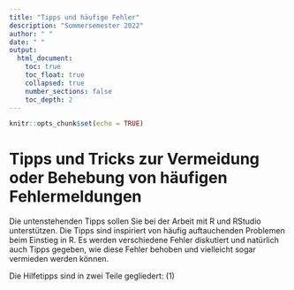 ```yaml
---
title: "Tipps und häufige Fehler"
description: "Sommersemester 2022"
author: " "
date: " "
output:
  html_document:
    toc: true
    toc_float: true
    collapsed: true
    number_sections: false
    toc_depth: 2
---
```


```r
knitr::opts_chunk$set(echo = TRUE)
```

# Tipps und Tricks zur Vermeidung oder Behebung von häufigen Fehlermeldungen
 
Die untenstehenden Tipps sollen Sie bei der Arbeit mit R und RStudio unterstützen. Die Tipps sind inspiriert von häufig auftauchenden Problemen beim Einstieg in R. Es werden verschiedene Fehler diskutiert und natürlich auch Tipps gegeben, wie diese Fehler behoben und vielleicht sogar vermieden werden können.

Die Hilfetipps sind in zwei Teile gegliedert: (1) 

